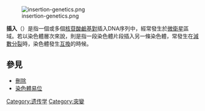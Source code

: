 [[File:insertion-genetics.png|thumb]]

'''插入'''（{{lang-en|Insertion}}）是指一個或多個[[核苷酸|核苷酸]][[鹼基對|鹼基對]]插入DNA序列中，經常發生於[[微衛星|微衛星]]區域。若以染色體層次來說，則是指一段染色體片段插入另一條染色體，常發生在[[減數分裂|減數分裂]]時，染色體發生[[互換|互換]]的時候。

==參見==
*[[刪除_(遺傳學)|刪除]]
*[[染色體易位|染色體易位]]
{{突变}}

[[Category:遗传学|Category:遗传学]]
[[Category:突變|Category:突變]]